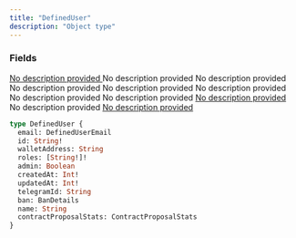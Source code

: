 ```yaml
---
title: "DefinedUser"
description: "Object type"
---
```


### Fields

<a href="/api-reference/types/defineduseremail">
  <ResponseField name="email" type="DefinedUserEmail">
    No description provided
  </ResponseField>
</a>

<ResponseField name="id" type="String!" required>
  No description provided
</ResponseField>

<ResponseField name="walletAddress" type="String">
  No description provided
</ResponseField>

<ResponseField name="roles" type="[String!]!" required>
  No description provided
</ResponseField>

<ResponseField name="admin" type="Boolean">
  No description provided
</ResponseField>

<ResponseField name="createdAt" type="Int!" required>
  No description provided
</ResponseField>

<ResponseField name="updatedAt" type="Int!" required>
  No description provided
</ResponseField>

<ResponseField name="telegramId" type="String">
  No description provided
</ResponseField>

<a href="/api-reference/types/bandetails">
  <ResponseField name="ban" type="BanDetails">
    No description provided
  </ResponseField>
</a>

<ResponseField name="name" type="String">
  No description provided
</ResponseField>

<a href="/api-reference/types/contractproposalstats">
  <ResponseField name="contractProposalStats" type="ContractProposalStats">
    No description provided
  </ResponseField>
</a>


```graphql DefinedUser
type DefinedUser {
  email: DefinedUserEmail
  id: String!
  walletAddress: String
  roles: [String!]!
  admin: Boolean
  createdAt: Int!
  updatedAt: Int!
  telegramId: String
  ban: BanDetails
  name: String
  contractProposalStats: ContractProposalStats
}
```

